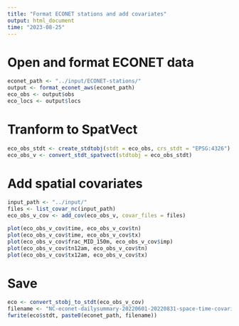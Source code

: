 ```yaml
---
title: "Format ECONET stations and add covariates"
output: html_document
time: "2023-08-25"
---
```


# Open and format ECONET data

```r
econet_path <- "../input/ECONET-stations/"
output <- format_econet_aws(econet_path)
eco_obs <- output$obs
eco_locs <- output$locs
```

# Tranform to SpatVect

```r
eco_obs_stdt <- create_stdtobj(stdt = eco_obs, crs_stdt = "EPSG:4326")
eco_obs_v <- convert_stdt_spatvect(stdtobj = eco_obs_stdt)
```

# Add spatial covariates

```r
input_path <- "../input/"
files <- list_covar_nc(input_path)
eco_obs_v_cov <- add_cov(eco_obs_v, covar_files = files)
```

```r
plot(eco_obs_v_cov$time, eco_obs_v_cov$tn)
plot(eco_obs_v_cov$time, eco_obs_v_cov$tx)
plot(eco_obs_v_cov$frac_MID_150m, eco_obs_v_cov$imp)
plot(eco_obs_v_cov$tn12am, eco_obs_v_cov$tn)
plot(eco_obs_v_cov$tx12am, eco_obs_v_cov$tx)
```

# Save 

```r
eco <- convert_stobj_to_stdt(eco_obs_v_cov)
filename <- "NC-econet-dailysummary-20220601-20220831-space-time-covariates.csv"
fwrite(eco$stdt, paste0(econet_path, filename))
```
